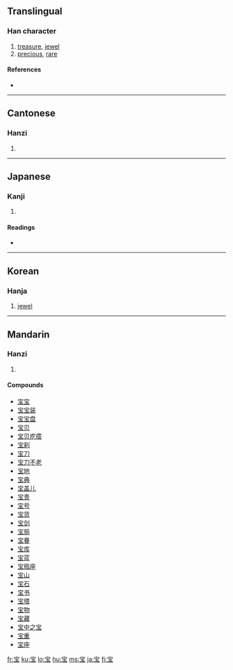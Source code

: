 {{see|寶}}
==Translingual==

===Han character===
{{Han char|rn=40|rad=宀|as=05|sn=8|four=|canj=十一土戈 (JMGI)}}

# [[treasure]], [[jewel]]
# [[precious]], [[rare]]

====References====
* {{Han ref|kx=0284.081|dkj=07122|dj=0561.080|hdz=20917.100|uh=5B9D|ud=23453}}

----

==Cantonese==

===Hanzi===
{{yue-hanzi|jyut=|y=bou2}}

# {{defn|Cantonese}}

----

==Japanese==

===Kanji===
{{ja-kanji|grade=6|rs=宀05}}

# {{defn|Japanese}}

====Readings====
* {{ja-readings|on=[[ほう]] (hō)|kun=[[たから]] (takara)}}

----

==Korean==

===Hanja===
{{ko-hanja|hangeul=보|rv=bo|mr=po}}

# [[jewel]]

----

==Mandarin==

===Hanzi===
{{cmn-hanzi|tra=寶|pin=[[bǎo]] ([[bao3]])|wg=pao<sup>3</sup>}}

# {{defn|Mandarin}}

====Compounds====
* [[宝宝]]
* [[宝宝装]]
* [[宝宝盘]]
* [[宝贝]]
* [[宝贝疙瘩]]
* [[宝刹]]
* [[宝刀]]
* [[宝刀不老]]
* [[宝地]]
* [[宝典]]
* [[宝盖儿]]
* [[宝贵]]
* [[宝号]]
* [[宝货]]
* [[宝剑]]
* [[宝局]]
* [[宝眷]]
* [[宝库]]
* [[宝蓝]]
* [[宝瓶座]]
* [[宝山]]
* [[宝石]]
* [[宝书]]
* [[宝塔]]
* [[宝物]]
* [[宝藏]]
* [[宝中之宝]]
* [[宝重]]
* [[宝座]]

[[fr:宝]]
[[ku:宝]]
[[lo:宝]]
[[hu:宝]]
[[ms:宝]]
[[ja:宝]]
[[fi:宝]]